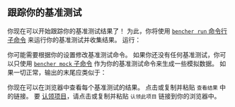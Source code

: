 
## 跟踪你的基准测试

你现在可以开始跟踪你的基准测试结果了！
为此，你将使用 [`bencher run` 命令行子命令][bencher run] 来运行你的基准测试并收集结果。
运行：

<BencherRun isConsole={false} />

你可能需要根据你的设置修改基准测试命令。
如果你还没有任何基准测试，你可以只使用 [`bencher mock` 子命令][bencher mock] 作为你的基准测试命令来生成一些模拟数据。
如果一切正常，输出的末尾应类似于：

<BencherRunOutput />

你现在可以在浏览器中查看每个基准测试的结果。
点击或复制并粘贴 `查看结果` 中的链接。
要 [认领项目][claim project]，请点击或复制并粘贴 `认领此项目` 链接到你的浏览器中。

[bencher run]: /zh/docs/explanation/bencher-run/
[bencher mock]: /zh/docs/reference/bencher-metric-format/#bencher-mock
[claim project]: /zh/docs/how-to/claim/

